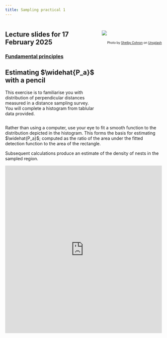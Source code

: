 ```yaml
---
title: Sampling practical 1
---
```



:::: {.columns}

::: {.column width='60%'}

::: {.callout-tip}

## Lecture slides for 17 February 2025

### [Fundamental principles](../lectures/BlockA-22.pdf)
:::


## Estimating $\widehat{P_a}$ with a pencil

This exercise is to familiarise you with distribution of perpendicular distances measured in a distance sampling survey. You will complete a histogram from tablular data provided.

:::

::: {.column width='40%'}

![](dolph-unsplash.jpg)
---

<p style="font-size: x-small; text-align:right">Photo by <a href="https://unsplash.com/es/@scohron?utm_source=unsplash&utm_medium=referral&utm_content=creditCopyText">Shelby Cohron</a> on <a href="https://unsplash.com/images/animals/dolphin?utm_source=unsplash&utm_medium=referral&utm_content=creditCopyText">Unsplash</a></p>
:::

::::


Rather than using a computer, use your eye to fit a smooth function to the distribution depicted in the histogram.  This forms the basis for estimating $\widehat{P_a}$; computed as the ratio of the area under the fitted detection function to the area of the rectangle.

Subsequent calculations produce an estimate of the density of nests in the sampled region.

<div style="position: relative; padding-bottom: 106.50887573964498%; height: 0;"><iframe src="https://www.loom.com/embed/baa35a3258114c639703afb5366877df?sid=2f5273f7-2d59-44fa-8191-b33ead972808" frameborder="0" webkitallowfullscreen mozallowfullscreen allowfullscreen style="position: absolute; top: 0; left: 0; width: 100%; height: 100%;"></iframe></div>